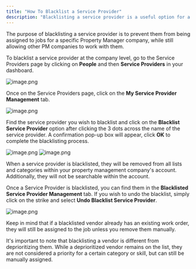 ```yaml
---
title: "How To Blacklist a Service Provider"
description: "Blacklisting a service provider is a useful option for a Property Manager Company that no longer wishes to work with a particular provider but wants to ensure that other PM companies can still maintain their relationships with that provider. By blacklisting the provider, the PM Company can prevent them from being assigned to jobs for their company without affecting other PMs' relationships with the provider."
---
```


The purpose of blacklisting a service provider is to prevent them from being assigned to jobs for a specific Property Manager company, while still allowing other PM companies to work with them.

To blacklist a service provider at the company level, go to the Service Providers page by clicking on **People** and then **Service Providers** in your dashboard.

<Frame>
  <img src="/images/rtaImage-2-86.jpg" alt="image.png" />
</Frame>

Once on the Service Providers page, click on the **My Service Provider Management** tab.

<Frame>
  <img src="/images/rtaImage-2-87.jpg" alt="image.png" />
</Frame>

Find the service provider you wish to blacklist and click on the **Blacklist Service Provider** option after clicking the 3 dots across the name of the service provider. A confirmation pop-up box will appear, click **OK** to complete the blacklisting process.

<Frame>
  <img src="/images/rtaImage-2-88.jpg" alt="image.png" />
</Frame>

<Frame>
  <img src="/images/rtaImage-2-89.jpg" alt="image.png" />
</Frame>

When a service provider is blacklisted, they will be removed from all lists and categories within your property management company's account. Additionally, they will not be searchable within the account.

Once a Service Provider is blacklisted, you can find them in the **Blacklisted Service Provider Management** tab. If you wish to undo the blacklist, simply click on the strike and select **Undo Blacklist Service Provider**.

<Frame>
  <img src="/images/rtaImage-2-90.jpg" alt="image.png" />
</Frame>

Keep in mind that if a blacklisted vendor already has an existing work order, they will still be assigned to the job unless you remove them manually.

It's important to note that blacklisting a vendor is different from deprioritizing them. While a deprioritized vendor remains on the list, they are not considered a priority for a certain category or skill, but can still be manually assigned.